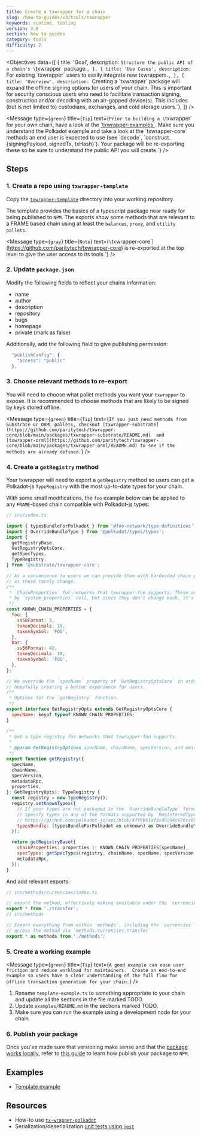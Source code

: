```yaml
---
title: Create a txwrapper for a chain
slug: /how-to-guides/v3/tools/txwrapper
keywords: runtime, tooling
version: 3.0 
section: how to guides
category: tools
difficulty: 2
---
```


<Objectives
  data={[
    {
      title: 'Goal',
      description: `Structure the public API of a chain's \`txwrapper\` package.`,
    },
    {
      title: 'Use Cases',
      description: `For existing \`txwrapper\` users to easily integrate new txwrappers.`,
    },
    {
      title: 'Overview',
      description: `Creating a \`txwrapper\` package will expand the offline signing options for 
      users of your chain. This is important for security conscious users who need to facilitate 
      transaction signing, construction and/or decoding with an air-gapped device(s). This includes 
      (but is not limited to) custodians, exchanges, and cold storage users.`},
  ]}
/>

<Message
  type={`green`}
  title={`Tip`}
  text={`Prior to building a \`txwrapper\` for your own chain, have a look at the [\`txwrapper-examples\`](https://github.com/paritytech/txwrapper-core/blob/main/packages/txwrapper-examples/README.md). 
  Make sure you understand the Polkadot example and take a look at the \`txwrapper-core\` methods an end user is expected to use (see \`decode\`, \`construct.{signingPayload, signedTx, txHash}\`). 
  Your package will be re-exporting these so be sure to understand the public API you will create.`}
/> 

## Steps

### 1. Create a repo using `txwrapper-template`

Copy the [`txwrapper-template`][txwrapper-template-gh] directory into your working repository.

The template provides the basics of a typescript package near ready for being published to `NPM`. The exports show some methods
that are relevant to a FRAME based chain using at least the `balances`, `proxy`, and `utility pallets`.

<Message
  type={`gray`}
  title={`Note`}
  text={`\`txwrapper-core\`](https://github.com/paritytech/txwrapper-core) is re-exported at the top level to give the user access to its tools.`}
/>

### 2. Update `package.json`


Modify the following fields to reflect your chains information: 

- name
- author 
- description 
- repository 
- bugs 
- homepage
- private (mark as false) 

Additionally, add the following field to give publishing permission:

```js
  "publishConfig": {
    "access": "public"
  },
```

### 3. Choose relevant methods to re-export

You will need to choose what pallet methods you want your `txwrapper` to expose. It is recommended to choose methods that are likely to be
signed by keys stored offline. 

<Message
  type={`green`}
  title={`Tip`}
  text={`If you just need methods from Substrate or ORML pallets, checkout [txwrapper-substrate](https://github.com/paritytech/txwrapper-core/blob/main/packages/txwrapper-substrate/README.md) 
  and [txwrapper-orml](https://github.com/paritytech/txwrapper-core/blob/main/packages/txwrapper-orml/README.md) to see if the methods are already defined.`}
/>

### 4. Create a `getRegistry` method

 Your txwrapper will need to export a `getRegistry` method so users can get a Polkadot-js `TypeRegistry` with the most up-to-date types for your chain.

With some small modifications, the `foo` example below can be applied to any `FRAME`-based chain compatible with Polkadot-js types:

```js
// src/index.ts

import { typesBundleForPolkadot } from '@foo-network/type-definitions';
import { OverrideBundleType } from '@polkadot/types/types';
import {
  getRegistryBase,
  GetRegistryOptsCore,
  getSpecTypes,
  TypeRegistry,
} from '@substrate/txwrapper-core';

// As a convenience to users we can provide them with hardcoded chain properties
// as these rarely change.
/**
 * `ChainProperties` for networks that txwrapper-foo supports. These are normally returned
 * by `system_properties` call, but since they don't change much, it's pretty safe to hardcode them.
 */
const KNOWN_CHAIN_PROPERTIES = {
  foo: {
    ss58Format: 3,
    tokenDecimals: 18,
    tokenSymbol: 'FOO',
  },
  bar: {
    ss58Format: 42,
    tokenDecimals: 18,
    tokenSymbol: 'FOO',
  },
};

// We override the `specName` property of `GetRegistryOptsCore` in order to get narrower type specificity,
// hopefully creating a better experience for users.
/**
 * Options for the `getRegistry` function.
 */
export interface GetRegistryOpts extends GetRegistryOptsCore {
  specName: keyof typeof KNOWN_CHAIN_PROPERTIES;
}

/**
 * Get a type registry for networks that txwrapper-foo supports.
 *
 * @param GetRegistryOptions specName, chainName, specVersion, and metadataRpc of the current runtime
 */
export function getRegistry({
  specName,
  chainName,
  specVersion,
  metadataRpc,
  properties,
}: GetRegistryOpts): TypeRegistry {
  const registry = new TypeRegistry();
  registry.setKnownTypes({
    // If your types are not packaged in the `OverrideBundleType` format, you can
    // specify types in any of the formats supported by `RegisteredTypes`:
    // https://github.com/polkadot-js/api/blob/4ff9b51af2c49294c676cc80abc6476565c70b11/packages/types/src/types/registry.ts#L59
    typesBundle: (typesBundleForPolkadot as unknown) as OverrideBundleType,
  });

  return getRegistryBase({
    chainProperties: properties || KNOWN_CHAIN_PROPERTIES[specName],
    specTypes: getSpecTypes(registry, chainName, specName, specVersion),
    metadataRpc,
  });
}
```

And add relevant exports:

```js
// src/methods/currencies/index.ts

// export the method, effectively making available under the `currencies` namespace
export * from './transfer';
// src/methods

// Export everything from within `methods`, including the `currencies` namespace, making it so we can
// access the method via `methods.currencies.transfer`
export * as methods from './methods';
```

### 5. Create a working example 

<Message
  type={`green`}
  title={`Tip`}
  text={`A good example can ease user friction and reduce workload for maintainers. 
  Create an end-to-end example so users have a clear understanding of the full flow for 
  offline transaction generation for your chain.`}
/>

1. Rename `template-example.ts` to something appropriate to your chain and update all the sections in the file marked TODO. 
2. Update `examples/README.md` in the sections marked TODO.
3. Make sure you can run the example using a development node for your chain.

### 6. Publish your package

Once you've made sure that versioning make sense and that the [package works locally][npm-pack], 
refer to [this guide][npm-publish] to learn how publish your package to `NPM`.

## Examples

- [Template example](https://github.com/paritytech/txwrapper-core/blob/main/packages/txwrapper-template/examples/template-example.ts)

## Resources

- How-to use [`tx-wrapper-polkadot`][txwrapper-examples-gh]
- Serialization/deserialization [unit tests using `jest`](https://github.com/paritytech/txwrapper-core/blob/main/packages/txwrapper-orml/src/methods/currencies/transfer.spec.ts)

[txwrapper-examples-gh]: https://github.com/paritytech/txwrapper-core/blob/main/packages/txwrapper-examples/README.md 
[txwrapper-template-gh]: https://github.com/paritytech/txwrapper-core/blob/main/packages/txwrapper-template
[txwrapper-substrate-gh]: https://github.com/paritytech/txwrapper-core/blob/main/packages/txwrapper-substrate/README.md
[npm-publish]: https://docs.npmjs.com/cli/v6/commands/npm-publish
[npm-pack]: https://docs.npmjs.com/cli/v6/commands/npm-pack